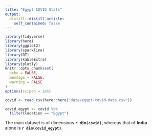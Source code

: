 ```yaml
---
title: "Egypt COVID Stats"
output:
  distill::distill_article:
    self_contained: false
---
```


```r
library(tidyverse)
library(here)
library(ggplot2)
library(sparkline)
library(DT)
library(kableExtra)
library(plotly)
knitr::opts_chunk$set(
  echo = FALSE,
  message = FALSE,
  warning = FALSE
)
options(scipen = 1e6)
```

```r
covid <- read_csv(here::here("data/egypt-covid-data.csv"))
```
```r
covid_egypt <- covid %>% 
  filter(location == "Egypt")
```
The main dataset is of dimensions **`r dim(covid)`**, whereas that of **India** alone is **`r dim(covid_egypt)`**.
